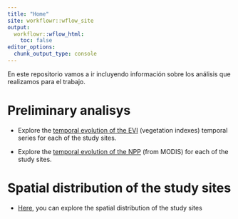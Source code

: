 ```yaml
---
title: "Home"
site: workflowr::wflow_site
output:
  workflowr::wflow_html:
    toc: false
editor_options:
  chunk_output_type: console
---
```


En este repositorio vamos a ir incluyendo información sobre los análisis que realizamos para el trabajo. 

# Preliminary analisys

- Explore the [temporal evolution of the EVI](temporal_iv_mod13.html) (vegetation indexes) temporal series for each of the study sites. 

- Explore the [temporal evolution of the NPP](temporal_npp_mod17.html) (from MODIS) for each of the study sites.


# Spatial distribution of the study sites 

- [Here](https://ajpelu.github.io/adaptamed_dendrospatial/), you can explore the spatial distribution of the study sites 


 

